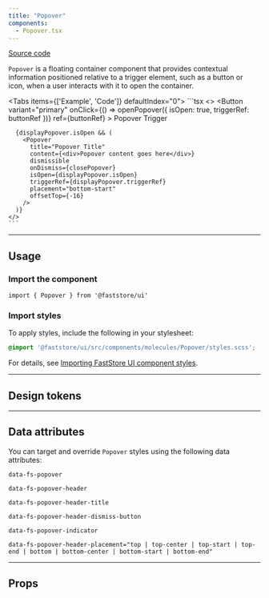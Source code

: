 ```yaml
---
title: "Popover"
components:
  - Popover.tsx
---
```


[<i class="fa-brands fa-github"></i> Source code](https://github.com/vtex/faststore/tree/main/packages/components/src/molecules/Popover)

`Popover` is a floating container component that provides contextual information positioned relative to a trigger element, such as a button or icon, when a user interacts with it to open the container.

<Tabs items={['Example', 'Code']} defaultIndex="0">
  <Tab>
    <OverviewSection>
      <UIProvider>
        <PopoverUsage />
      </UIProvider>
    </OverviewSection>
  </Tab>
  <Tab>
    ```tsx
    <>
      <Button
        variant="primary"
        onClick={() => openPopover({ isOpen: true, triggerRef: buttonRef })}
        ref={buttonRef}
      >
        Popover Trigger
      </Button>

      {displayPopover.isOpen && (
        <Popover
          title="Popover Title"
          content={<div>Popover content goes here</div>}
          dismissible
          onDismiss={closePopover}
          isOpen={displayPopover.isOpen}
          triggerRef={displayPopover.triggerRef}
          placement="bottom-start"
          offsetTop={-16}
        />
      )}
    </>
    ```
  </Tab>
</Tabs>

---

## Usage

### Import the component

```tsx
import { Popover } from '@faststore/ui'
```

### Import styles

To apply styles, include the following in your stylesheet:

```scss
@import '@faststore/ui/src/components/molecules/Popover/styles.scss';
```

For details, see [Importing FastStore UI component styles](https://developers.vtex.com/docs/guides/faststore/using-themes-importing-ui-components-styles).

---

## Design tokens

<TokenTable>
  <TokenRow
    token="--fs-popover-margin"
    value="0 var(--fs-spacing-3)"
  />
  <TokenRow
    token="--fs-popover-padding"
    value="var(--fs-spacing-3) var(--fs-spacing-4) var(--fs-spacing-4)"
  />
  <TokenRow
    token="--fs-popover-border-radius"
    value="var(--fs-border-radius)"
  />
  <TokenRow
    token="--fs-popover-bkg-color"
    value="var(--fs-color-body-bkg)"
    isColor
  />
  <TokenRow
    token="--fs-popover-box-shadow"
    value="var(--fs-shadow-darker)"
  />
  <TokenRow
    token="--fs-popover-z-index"
    value="var(--fs-z-index-top)"
  />
  <TokenDivider />
  <TokenRow
    token="--fs-popover-indicator-size"
    value="var(--fs-spacing-1)"
  />
  <TokenRow
    token="--fs-popover-indicator-distance-edge"
    value="var(--fs-spacing-3)"
  />
  <TokenRow
    token="--fs-popover-indicator-distance-base"
    value="var(--fs-spacing-1)"
  />
  <TokenRow
    token="--fs-popover-indicator-translate"
    value="calc(var(--fs-popover-indicator-size) + var(--fs-popover-indicator-distance-base))"
  />
</TokenTable>

---

## Data attributes

You can target and override `Popover` styles using the following data attributes:

`data-fs-popover`

`data-fs-popover-header`

`data-fs-popover-header-title`

`data-fs-popover-header-dismiss-button`

`data-fs-popover-indicator`

`data-fs-popover-header-placement="top | top-center | top-start | top-end | bottom | bottom-center | bottom-start | bottom-end"`

---

## Props

<ComponentPropsSection component="Popover" />
